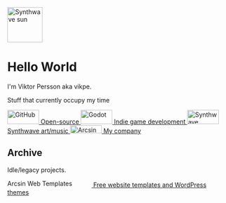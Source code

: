 
<div id="app-hero" className="p-6 my-8 text-gray-300/80 border-4 border-white/10">
  <div className="flex items-center space-x-4">
    <img src="/assets/img/sun.png" alt="Synthwave sun" width="80" height="80" className="opacity-70" />
    <div className="space-y-1">
      <h1 className="text-3xl font-bold">Hello World</h1>
      <p className="app-text-glow">I'm Viktor Persson aka vikpe.</p>
    </div>
  </div>
</div>

<p className="app-text-glow">Stuff that currently occupy my time</p>

<div className="app-link-list">
  <a href="https://github.com/vikpe" rel="nofollow">
    <img src="/assets/img/icons/github.svg" width="72" height="32" alt="GitHub" />
    Open-source
  </a>

  <a href="https://godotengine.org/" rel="nofollow">
    <img src="/assets/img/godot_logo.svg" width="72" height="32" alt="Godot" />
    Indie game development
  </a>

  <a href="https://www.retro-synthwave.com/" rel="nofollow">
    <img src="/assets/img/icons/triangle.svg" width="72" height="32" alt="Synthwave" />
    Synthwave art/music
  </a>

  <a href="https://arcsin.se/">
    <img src="/assets/img/arcsin_logo.svg" width="72" height="18" alt="Arcsin" />
    My company
  </a>
</div>

<div className="my-12 h-px bg-blue-400/30" />

<h2 className="text-3xl font-bold">Archive</h2>
<p className="app-text-glow my-2">Idle/legacy projects.</p>

<div className="app-link-list">
  <a href="https://vikpe.org/archive/arcsin-web-templates/" className="saturate-0 hover:saturate-100">
    <img src="/assets/img/arcsin_web_templates_logo.svg" width="192" height="17" alt="Arcsin Web Templates" />
    Free website templates and WordPress themes
  </a>
</div>
